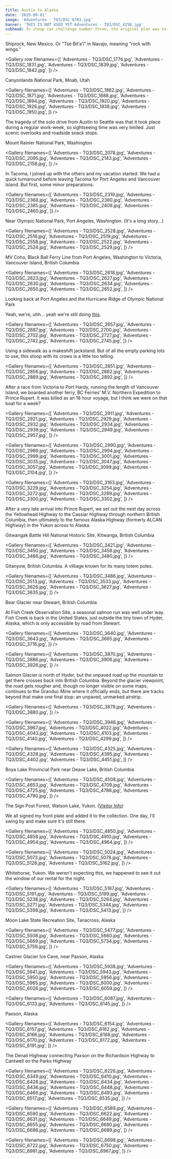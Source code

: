 ```yaml
---
title: Austin to Alaska
date: '2019-09-01'
image: 'Adventures - TQ3/DSC_6703.jpg'
banner: 'THIS IS NOT USED YET Adventures - TQ3/DSC_4258.jpg'
subhead: In cheap car challenge number three, the original plan was to set off from our first finish line in Seattle and travel up to Seward, Alaska. But for long story reasons, I decided to start from home in Austin and take it the whole way in my beater convertible. It was awesome.
---
```


<Photo filename='Adventures - TQ3/DSC_1847.jpg'>Shiprock, New Mexico. Or "Tsé Bitʼaʼí" in Navajo, meaning "rock with wings."</Photo>

<Gallery row filenames={[
  'Adventures - TQ3/DSC_1774.jpg',
  'Adventures - TQ3/DSC_1831.jpg',
  'Adventures - TQ3/DSC_1839.jpg',
  'Adventures - TQ3/DSC_1842.jpg',
]} />

<Photo filename='Adventures - TQ3/DSC_1935.jpg'>Canyonlands National Park, Moab, Utah</Photo>

<Gallery filenames={[
  'Adventures - TQ3/DSC_1862.jpg',
  'Adventures - TQ3/DSC_1871.jpg',
  'Adventures - TQ3/DSC_1888.jpg',
  'Adventures - TQ3/DSC_1894.jpg',
  'Adventures - TQ3/DSC_1920.jpg',
  'Adventures - TQ3/DSC_1926.jpg',
  'Adventures - TQ3/DSC_1938.jpg',
  'Adventures - TQ3/DSC_1950.jpg',
]} />

<Text>
  The tragedy of the solo drive from Austin to Seattle was that it took place
  during a regular work-week, so sightseeing time was very limited. Just scenic
  overlooks and roadside snack stops.
</Text>

<Photo filename='Adventures - TQ3/DSC_2136.jpg'>Mount Rainier National Park, Washington</Photo>

<Gallery filenames={[
  'Adventures - TQ3/DSC_2078.jpg',
  'Adventures - TQ3/DSC_2095.jpg',
  'Adventures - TQ3/DSC_2143.jpg',
  'Adventures - TQ3/DSC_2158.jpg',
]} />

<Photo filename='Adventures - TQ3/DSC_2142.jpg' />

<Text>
  In Tacoma, I joined up with the others and my vacation started. We had a quick
  turnaround before leaving Tacoma for Port Angeles and Vancouver Island. But
  first, some minor preparations.
</Text>

<Gallery filenames={[
  'Adventures - TQ3/DSC_2319.jpg',
  'Adventures - TQ3/DSC_2368.jpg',
  'Adventures - TQ3/DSC_2380.jpg',
  'Adventures - TQ3/DSC_2385.jpg',
  'Adventures - TQ3/DSC_2409.jpg',
  'Adventures - TQ3/DSC_2460.jpg',
]} />

<Photo filename='Adventures - TQ3/DSC_2512.jpg'>Near Olympic National Park, Port Angeles, Washington. (It's a long story...)</Photo>

<Gallery filenames={[
  'Adventures - TQ3/DSC_2528.jpg',
  'Adventures - TQ3/DSC_2516.jpg',
  'Adventures - TQ3/DSC_2519.jpg',
  'Adventures - TQ3/DSC_2558.jpg',
  'Adventures - TQ3/DSC_2522.jpg',
  'Adventures - TQ3/DSC_2524.jpg',
  'Adventures - TQ3/DSC_2529.jpg',
]} />

<Photo filename='Adventures - TQ3/DSC_2614.jpg'>MV Coho, Black Ball Ferry Line from Port Angeles, Washington to Victoria, Vancouver Island, British Columbia</Photo>

<Gallery filenames={[
  'Adventures - TQ3/DSC_2618.jpg',
  'Adventures - TQ3/DSC_2623.jpg',
  'Adventures - TQ3/DSC_2627.jpg',
  'Adventures - TQ3/DSC_2630.jpg',
  'Adventures - TQ3/DSC_2634.jpg',
  'Adventures - TQ3/DSC_2650.jpg',
  'Adventures - TQ3/DSC_2652.jpg',
]} />

<Photo filename='Adventures - TQ3/DSC_2668.jpg'>Looking back at Port Angeles and the Hurricane Ridge of Olympic National Park</Photo>


<Story filename='Adventures - TQ3/DSC_2675.jpg' copy='left'>

  Yeah, we're, uhh... yeah we're still doing <a href="/adventures/the-pacific-coast-highway">this</a>.

</Story>

<Gallery filenames={[
  'Adventures - TQ3/DSC_2657.jpg',
  'Adventures - TQ3/DSC_2687.jpg',
  'Adventures - TQ3/DSC_2700.jpg',
  'Adventures - TQ3/DSC_2702.jpg',
  'Adventures - TQ3/DSC_2727.jpg',
  'Adventures - TQ3/DSC_2742.jpg',
  'Adventures - TQ3/DSC_2745.jpg',
]} />


<Photo filename='Adventures - TQ3/DSC_2744.jpg' />

<Photo filename='Adventures - TQ3/DSC_2783.jpg'>Using a sidewalk as a makeshift jackstand. But of all the empty parking lots to use, this stoop with its crows is a little too telling.</Photo>

<Photo filename='Adventures - TQ3/DSC_2838.jpg' />

<Gallery filenames={[
  'Adventures - TQ3/DSC_2851.jpg',
  'Adventures - TQ3/DSC_2856.jpg',
  'Adventures - TQ3/DSC_2862.jpg',
  'Adventures - TQ3/DSC_2869.jpg',
  'Adventures - TQ3/DSC_2892.jpg',
]} />

<Story filename='Adventures - TQ3/DSC_2918.jpg' copy='right'>

  After a race from Victoria to Port Hardy, running the length of Vancouver
  Island, we boarded another ferry, BC Ferries' M.V. Northern Expedition to
  Prince Rupert. It was billed as an 18 hour voyage, but I think we were on that
  boat for a week?

</Story>

<Gallery filenames={[
  'Adventures - TQ3/DSC_2911.jpg',
  'Adventures - TQ3/DSC_2921.jpg',
  'Adventures - TQ3/DSC_2929.jpg',
  'Adventures - TQ3/DSC_2932.jpg',
  'Adventures - TQ3/DSC_2934.jpg',
  'Adventures - TQ3/DSC_2939.jpg',
  'Adventures - TQ3/DSC_2949.jpg',
  'Adventures - TQ3/DSC_2957.jpg',
]} />

<Photo filename='Adventures - TQ3/DSC_2978.jpg' />

<Photo filename='Adventures - TQ3/DSC_2985.jpg' />

<Gallery filenames={[
  'Adventures - TQ3/DSC_2990.jpg',
  'Adventures - TQ3/DSC_2989.jpg',
  'Adventures - TQ3/DSC_2994.jpg',
  'Adventures - TQ3/DSC_2999.jpg',
  'Adventures - TQ3/DSC_3001.jpg',
  'Adventures - TQ3/DSC_3035.jpg',
  'Adventures - TQ3/DSC_3047.jpg',
  'Adventures - TQ3/DSC_3057.jpg',
  'Adventures - TQ3/DSC_3099.jpg',
  'Adventures - TQ3/DSC_3104.jpg',
]} />

<Photo filename='Adventures - TQ3/DSC_3106.jpg' />

<Photo filename='Adventures - TQ3/DSC_3155.jpg' />

<Photo filename='Adventures - TQ3/DSC_3202.jpg' />

<Gallery filenames={[
  'Adventures - TQ3/DSC_3163.jpg',
  'Adventures - TQ3/DSC_3229.jpg',
  'Adventures - TQ3/DSC_3254.jpg',
  'Adventures - TQ3/DSC_3272.jpg',
  'Adventures - TQ3/DSC_3289.jpg',
  'Adventures - TQ3/DSC_3300.jpg',
  'Adventures - TQ3/DSC_3302.jpg',
]} />

<Story filename='Adventures - TQ3/DSC_3352.jpg' copy='left'>

  After a very late arrival into Prince Rupert, we set out the next day across
  the Yellowhead Highway to the Cassiar Highway through northern British
  Columbia, then ultimately to the famous Alaska Highway (formerly ALCAN
  Highway) in the Yukon across to Alaska.

</Story>

<Photo filename='Adventures - TQ3/DSC_3433.jpg'>Gitwangak Battle Hill National Historic Site, Kitwanga, British Columbia</Photo>

<Gallery filenames={[
  'Adventures - TQ3/DSC_3421.jpg',
  'Adventures - TQ3/DSC_3450.jpg',
  'Adventures - TQ3/DSC_3458.jpg',
  'Adventures - TQ3/DSC_3466.jpg',
  'Adventures - TQ3/DSC_3480.jpg',
]} />

<Photo filename='Adventures - TQ3/DSC_3498.jpg'>Gitanyow, British Columbia. A villiage known for its many totem poles.</Photo>

<Gallery filenames={[
  'Adventures - TQ3/DSC_3486.jpg',
  'Adventures - TQ3/DSC_3513.jpg',
  'Adventures - TQ3/DSC_3533.jpg',
  'Adventures - TQ3/DSC_3626.jpg',
  'Adventures - TQ3/DSC_3627.jpg',
  'Adventures - TQ3/DSC_3635.jpg',
]} />

<Photo filename='Adventures - TQ3/DSC_3579.jpg'>Bear Glacier near Stewart, British Columbia</Photo>

<Story filename='Adventures - TQ3/DSC_3669.jpg' copy='right'>

  At Fish Creek Observation Site, a seasonal salmon run was well under way. Fish
  Creek is back in the United States, just outside the tiny town of Hyder,
  Alaska, which is only accessible by road from Stewart.

</Story>

<Gallery filenames={[
  'Adventures - TQ3/DSC_3640.jpg',
  'Adventures - TQ3/DSC_3643.jpg',
  'Adventures - TQ3/DSC_3665.jpg',
  'Adventures - TQ3/DSC_3716.jpg',
]} />

<Photo filename='Adventures - TQ3/DSC_3760.jpg' />

<Photo filename='Adventures - TQ3/DSC_3788.jpg' />

<Gallery filenames={[
  'Adventures - TQ3/DSC_3870.jpg',
  'Adventures - TQ3/DSC_3886.jpg',
  'Adventures - TQ3/DSC_3906.jpg',
  'Adventures - TQ3/DSC_3926.jpg',
]} />

<Story filename='Adventures - TQ3/DSC_3901.jpg' copy='left'>

  Salmon Glacier is north of Hyder, but the unpaved road up the mountain to get
  there crosses back into British Columbia. Beyond the glacier viewpoint, the
  road gets rougher and, though no longer visible on some maps, continues to the
  Granduc Mine where it officially ends, but there are tracks beyond that make
  one final stop: an unpaved, unmarked airstrip.

</Story>

<Gallery filenames={[
  'Adventures - TQ3/DSC_3879.jpg',
  'Adventures - TQ3/DSC_3880.jpg',
]} />

<Photo filename='Adventures - TQ3/DSC_3940.jpg' />

<Gallery filenames={[
  'Adventures - TQ3/DSC_3946.jpg',
  'Adventures - TQ3/DSC_3967.jpg',
  'Adventures - TQ3/DSC_4022.jpg',
  'Adventures - TQ3/DSC_4043.jpg',
  'Adventures - TQ3/DSC_4103.jpg',
  'Adventures - TQ3/DSC_4140.jpg',
  'Adventures - TQ3/DSC_4299.jpg',
]} />

<Photo filename='Adventures - TQ3/DSC_4258.jpg' />

<Gallery filenames={[
  'Adventures - TQ3/DSC_4325.jpg',
  'Adventures - TQ3/DSC_4328.jpg',
  'Adventures - TQ3/DSC_4395.jpg',
  'Adventures - TQ3/DSC_4402.jpg',
  'Adventures - TQ3/DSC_4451.jpg',
]} />

<Photo filename='Adventures - TQ3/DSC_4440.jpg'>Boya Lake Provincial Park near Dease Lake, British Columbia</Photo>

<Photo filename='Adventures - TQ3/DSC_4503.jpg' />

<Gallery filenames={[
  'Adventures - TQ3/DSC_4508.jpg',
  'Adventures - TQ3/DSC_4653.jpg',
  'Adventures - TQ3/DSC_4709.jpg',
  'Adventures - TQ3/DSC_4725.jpg',
  'Adventures - TQ3/DSC_4788.jpg',
  'Adventures - TQ3/DSC_4790.jpg',
]} />

<Photo filename='Adventures - TQ3/DSC_4795.jpg' />


<Story filename='Adventures - TQ3/DSC_4887.jpg' copy='left'>

  The Sign Post Forest, Watson Lake, Yukon. (<a href="https://yukoninfo.com/watson-lake-signpost-forest/">Visitor Info</a>)

  We all signed my front plate and added it to the collection. One day, I'll
  swing by and make sure it's still there.

</Story>

<Gallery filenames={[
  'Adventures - TQ3/DSC_4850.jpg',
  'Adventures - TQ3/DSC_4858.jpg',
  'Adventures - TQ3/DSC_4910.jpg',
  'Adventures - TQ3/DSC_4954.jpg',
  'Adventures - TQ3/DSC_4964.jpg',
]} />

<Photo filename='Adventures - TQ3/DSC_5006.jpg' />

<Gallery filenames={[
  'Adventures - TQ3/DSC_5024.jpg',
  'Adventures - TQ3/DSC_5073.jpg',
  'Adventures - TQ3/DSC_5078.jpg',
  'Adventures - TQ3/DSC_5128.jpg',
  'Adventures - TQ3/DSC_5162.jpg',
]} />

<Photo filename='Adventures - TQ3/DSC_5167.jpg'>Whitehorse, Yukon. We weren't expecting this, we happened to see it out the window of our rental for the night.</Photo>

<Gallery filenames={[
  'Adventures - TQ3/DSC_5187.jpg',
  'Adventures - TQ3/DSC_5191.jpg',
  'Adventures - TQ3/DSC_5199.jpg',
  'Adventures - TQ3/DSC_5238.jpg',
  'Adventures - TQ3/DSC_5264.jpg',
  'Adventures - TQ3/DSC_5271.jpg',
  'Adventures - TQ3/DSC_5344.jpg',
  'Adventures - TQ3/DSC_5398.jpg',
  'Adventures - TQ3/DSC_5413.jpg',
]} />

<Photo filename='Adventures - TQ3/DSC_5475.jpg'>Moon Lake State Recreation Site, Tanacross, Alaska</Photo>

<Gallery filenames={[
  'Adventures - TQ3/DSC_5477.jpg',
  'Adventures - TQ3/DSC_5508.jpg',
  'Adventures - TQ3/DSC_5660.jpg',
  'Adventures - TQ3/DSC_5669.jpg',
  'Adventures - TQ3/DSC_5734.jpg',
  'Adventures - TQ3/DSC_5759.jpg',
]} />

<Photo filename='Adventures - TQ3/DSC_5878.jpg' />

<Photo filename='Adventures - TQ3/DSC_5989-HDR.jpg'>Castner Glacier Ice Cave, near Paxson, Alaska</Photo>

<Gallery filenames={[
  'Adventures - TQ3/DSC_5938.jpg',
  'Adventures - TQ3/DSC_5941.jpg',
  'Adventures - TQ3/DSC_5943.jpg',
  'Adventures - TQ3/DSC_5950.jpg',
  'Adventures - TQ3/DSC_5956.jpg',
  'Adventures - TQ3/DSC_5965.jpg',
  'Adventures - TQ3/DSC_6000.jpg',
  'Adventures - TQ3/DSC_6026.jpg',
  'Adventures - TQ3/DSC_6059.jpg',
]} />

<Photo filename='Adventures - TQ3/DSC_6035.jpg' />

<Gallery filenames={[
  'Adventures - TQ3/DSC_6087.jpg',
  'Adventures - TQ3/DSC_6133.jpg',
  'Adventures - TQ3/DSC_6145.jpg',
]} />

<Photo filename='Adventures - TQ3/DSC_6150.jpg'>Paxson, Alaska</Photo>

<Gallery filenames={[
  'Adventures - TQ3/DSC_6154.jpg',
  'Adventures - TQ3/DSC_6157.jpg',
  'Adventures - TQ3/DSC_6162.jpg',
  'Adventures - TQ3/DSC_6166.jpg',
  'Adventures - TQ3/DSC_6168.jpg',
  'Adventures - TQ3/DSC_6170.jpg',
  'Adventures - TQ3/DSC_6172.jpg',
  'Adventures - TQ3/DSC_6191.jpg',
]} />

<Photo filename='Adventures - TQ3/DSC_6386.jpg'>The Denali Highway connecting Paxson on the Richardson Highway to Cantwell on the Parks Highway</Photo>

<Gallery filenames={[
  'Adventures - TQ3/DSC_6226.jpg',
  'Adventures - TQ3/DSC_6349.jpg',
  'Adventures - TQ3/DSC_6410.jpg',
  'Adventures - TQ3/DSC_6428.jpg',
  'Adventures - TQ3/DSC_6434.jpg',
  'Adventures - TQ3/DSC_6436.jpg',
  'Adventures - TQ3/DSC_6448.jpg',
  'Adventures - TQ3/DSC_6466.jpg',
  'Adventures - TQ3/DSC_6493.jpg',
  'Adventures - TQ3/DSC_6517.jpg',
  'Adventures - TQ3/DSC_6535.jpg',
]} />

<Photo filename='Adventures - TQ3/DSC_6511.jpg' />

<Gallery filenames={[
  'Adventures - TQ3/DSC_6589.jpg',
  'Adventures - TQ3/DSC_6590.jpg',
  'Adventures - TQ3/DSC_6622.jpg',
  'Adventures - TQ3/DSC_6631.jpg',
  'Adventures - TQ3/DSC_6649.jpg',
  'Adventures - TQ3/DSC_6655.jpg',
  'Adventures - TQ3/DSC_6680.jpg',
  'Adventures - TQ3/DSC_6686.jpg',
  'Adventures - TQ3/DSC_6689.jpg',
]} />

<Gallery filenames={[
  'Adventures - TQ3/DSC_6698.jpg',
  'Adventures - TQ3/DSC_6722.jpg',
  'Adventures - TQ3/DSC_6750.jpg',
  'Adventures - TQ3/DSC_6981.jpg',
  'Adventures - TQ3/DSC_6967.jpg',
]} />

<Photo filename='Adventures - TQ3/DSC_6703.jpg' />
